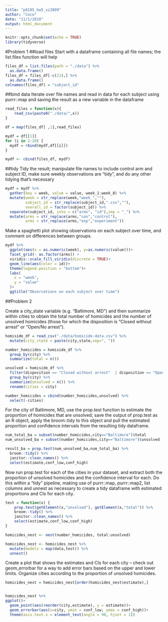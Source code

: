 ```yaml
---
title: "p8105_hw5_xz2809"
author: "Coco"
date: "11/1/2018"
output: html_document
---
```


```r
knitr::opts_chunk$set(echo = TRUE)
library(tidyverse)
```

#Problem 1
##load files 
Start with a dataframe containing all file names; the list.files function will help
```r
files_df = list.files(path = "./data") %>% 
  as.data.frame() 
files_df = files_df[-c(21),] %>% 
  as.data.frame()
colnames(files_df) = "subject_id"
```

##bind data
Iterate over file names and read in data for each subject using purrr::map and saving the result as a new variable in the dataframe

```r
read_files = function(x){
    read_csv(paste0("./data/",x))
}

df = map(files_df[ ,1],read_files)

mydf = df[[1]]
for (i in 2:20) {
  mydf = rbind(mydf,df[[i]])
}

mydf <- cbind(files_df, mydf) 
```

##tidy
Tidy the result; manipulate file names to include control arm and subject ID, make sure weekly observations are “tidy”, and do any other tidying that’s necessary

```r
mydf = mydf %>% 
  gather(key = week, value = value, week_1:week_8) %>% 
  mutate(week = str_replace(week,"week_",""),
         subject_id = str_replace(subject_id,".csv",""),
         overall_id = factor(subject_id)) %>% 
  separate(subject_id, into = c("arms", "id"),sep = "_") %>% 
  mutate(arms = str_replace(arms,"con","control"),
         arms = str_replace(arms,"exp","experiment"))
```
Make a spaghetti plot showing observations on each subject over time, and comment on differences between groups.

```r
mydf %>% 
  ggplot(aes(x = as.numeric(week), y=as.numeric(value)))+
  facet_grid(~ as.factor(arms)) + 
  viridis::scale_fill_viridis(discrete = TRUE)+
  geom_line(aes(color = id))+
  theme(legend.position = "bottom")+
  labs(
    x = "week",
    y = "value"
  )+
  ggtitle("Observations on each subject over time")
```


##Problem 2

Create a city_state variable (e.g. “Baltimore, MD”) and then summarize within cities to obtain the total number of homicides and the number of unsolved homicides (those for which the disposition is “Closed without arrest” or “Open/No arrest”).

```r
homiside_df = read_csv("./data/homicide-data.csv") %>% 
  mutate(city_state = paste(city,state,sep=", ")) 

number_homicides = homiside_df %>%
  group_by(city) %>% 
  summarize(total = n()) 

unsolved = homiside_df %>% 
  filter(disposition == "Closed without arrest"  | disposition == "Open/No arrest") %>% 
  group_by(city) %>% 
  summarize(unsolved = n()) %>% 
  rename(cities = city)

number_homicides = cbind(number_homicides,unsolved) %>% 
  select(-cities)
```

For the city of Baltimore, MD, use the prop.test function to estimate the proportion of homicides that are unsolved; save the output of prop.test as an R object, apply the broom::tidy to this object and pull the estimated proportion and confidence intervals from the resulting tidy dataframe.

```r
num_total_ba = subset(number_homicides,city=="Baltimore")$total
num_unsolved_ba = subset(number_homicides,city=="Baltimore")$unsolved

result_ba = prop.test(num_unsolved_ba,num_total_ba) %>% 
  broom::tidy() %>% 
  janitor::clean_names() %>% 
  select(estimate,conf_low,conf_high) 
```

Now run prop.test for each of the cities in your dataset, and extract both the proportion of unsolved homicides and the confidence interval for each. Do this within a “tidy” pipeline, making use of purrr::map, purrr::map2, list columns and unnest as necessary to create a tidy dataframe with estimated proportions and CIs for each city.

```r
test = function(x) {
    prop.test(getElement(x,"unsolved"), getElement(x,"total")) %>% 
    broom::tidy() %>% 
    janitor::clean_names() %>% 
    select(estimate,conf_low,conf_high)
}

homicides_nest <- nest(number_homicides, total:unsolved)

homicides_nest <- homicides_nest %>% 
  mutate(models = map(data,test)) %>% 
  unnest()
```


Create a plot that shows the estimates and CIs for each city – check out geom_errorbar for a way to add error bars based on the upper and lower limits. Organize cities according to the proportion of unsolved homicides.


```r
homicides_nest = homicides_nest[order(homicides_nest$estimate),]


homicides_nest %>% 
ggplot()+
  geom_point(aes(reorder(city,estimate), y = estimate))+
  geom_errorbar(aes(x=city, ymin = conf_low, ymax = conf_high))+
  theme(axis.text.x = element_text(angle = 90, hjust = 1))
  
```





